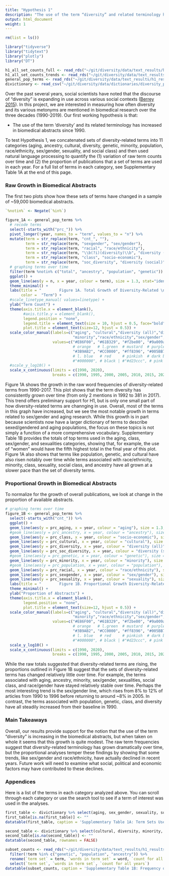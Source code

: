 ```yaml
---
title: "Hypothesis 1"
description: "The use of the term “diversity” and related terminology has increased in PubMed abstracts since 1990."
output: html_document
weight: 1
---
```


```r
rm(list = ls())

library("tidyverse")
library("tidytext")
library("plotly")
library("DT")

h1_all_set_counts_full <- read_rds("~/git/diversity/data/text_results/h1_results/h1_all_set_counts_full.rds")
h1_all_set_counts_trends <- read_rds("~/git/diversity/data/text_results/h1_results/h1_all_set_counts_trends.rds")
general_pop_terms <- read_rds("~/git/diversity/data/text_results/h1_results/h1_all_set_prc_trends.rds")
divictionary <- read_csv("~/git/diversity/data/dictionaries/diversity_project - h1_dictionary.csv")
```

Over the past several years, social scientists have noted that the discourse of "diversity" is expanding in use across various social contexts ([Berrey 2015](https://www.youtube.com/watch?time_continue=96&v=AyZJdEfYUjw&feature=emb_logo)). In this project, we are interested in measuring how often diversity and its various metonyms are mentioned in biomedical research over the three decades (1990-2019). Our first working hypothesis is that: 

* The use of the term 'diversity' and its related terminology has increased in biomedical abstracts since 1990. 

To test Hypothesis 1, we concatenated sets of diversity-related terms into 11 categories (aging, ancestry, cultural, diversity, genetic, minority, population, race/ethnicity, sex/gender, sexuality, and social class) and then used natural language processing to quantify the (1) variation of raw term counts over time and (2) the proportion of publications that a set of terms are used in each year. For a full list of terms in each category, see Supplementary Table 1A at the end of this page. 

### Raw Growth in Biomedical Abstracts

The first two plots show how these sets of terms have changed in a sample of ~59,000 biomedical abstracts. 

```r
`%notin%` <- Negate(`%in%`)

figure_1A <- general_pop_terms %>% 
  # recode terms 
  select(-starts_with("prc_")) %>% 
  pivot_longer(!year, names_to = "term", values_to = "n") %>%
  mutate(term = str_replace(term, "cnt_", ""),
         term = str_replace(term, "sexgender", "sex/gender"),
         term = str_replace(term, "racial", "race/ethnicity"),
         term = str_replace(term, "\\b(?i)(diversity)\\b", "diversity (all)"),
         term = str_replace(term, "class", "socio-economic"),
         term = str_replace(term, "soc_diversity", "diversity (social)")) %>% 
  # graphing terms over time 
  filter(term %notin% c("total", "ancestry", "population", "genetic")) %>% 
  ggplot() + 
  geom_line(aes(y = n, x = year, colour = term), size = 1.3, stat="identity") + 
  theme_minimal() +
  labs(title = "        Figure 1A. Total Growth of Diversity-Related \n Terminology in PubMed/MEDLINE Abstracts (1990-2020)",
       color =  "Term") + 
  #scale_linetype_manual( values=linetype) +
  ylab("Term Count") +
  theme(axis.title.x = element_blank(), 
        #axis.title.y = element_blank(), 
        legend.position = "none",
        legend.title = element_text(size = 10, hjust = 0.5, face="bold"),
        plot.title = element_text(size=12, hjust = 0.5)) +
  scale_color_manual(labels=c("aging", "cultural","diversity (all)","diversity (social)", 
                              "minority","race/ethnicity","sex/gender", "sexuality","socio-economic"),
                     values=c("#E86F00", "#61B329", "#f2be00", "#9a009a", "#000000",
                              # orange   # l.green  # mustard  # purple   # d.green
                              "#3B9AB2", "#CC0000", "#ff8396", "#005BB7" )) + 
                              # l. blue   # red     # pinkish  # dark blue
                              #"#000000", # black | #"#d23ccc", # pink | # 1b7524 dark green
  #scale_y_log10() +
  scale_x_continuous(limits = c(1990, 2020),
                     breaks = c(1990, 1995, 2000, 2005, 2010, 2015, 2020)); ggplotly()
```

Figure 1A shows the growth in the raw word frequencies of diversity-related terms from 1990-2017. This plot shows that the term diversity has consistently grown over time (from only 2 mentions in 1992 to 381 in 2017). This trend offers preliminary support for H1, but is only one small part of how diversity-related terms are channging in use. Overall, most of the terms in this graph have increased, but we see the most notable growth in terms related to sex/gender and aging research. While this growth is in part because scientists now have a larger dictionary of terms to describe sexed/gendered and aging populations, the focus on these topics is not simply a function of a more comprehensive vocabulary. Supplementary Table 1B provides the totals of top terms used in the aging, class, sex/gender, and sexualities categories, showing that, for example, the use of "women" would have the fifth highest total in the final year of this plot. Figure 1A also shows that terms like population, genetic, and cultural have also risen notably over time while terms associated with race/ethnicity, minority, class, sexuality, social class, and ancestry have all grown at a slower pace than the set of diversity terms.

### Proportional Growth in Biomedical Abstracts

To normalize for the growth of overall publications, we look at change in the proportion of available abstracts.

```r
# graphing terms over time 
figure_1B <- general_pop_terms %>% 
  select(-starts_with("cnt_")) %>% 
  ggplot() + 
  geom_line(aes(y = prc_aging, x = year, colour = "aging"), size = 1.3, stat="identity") +
  #geom_line(aes(y = prc_ancestry, x = year, colour = "ancestry"), size = 1.3, stat="identity") +
  geom_line(aes(y = prc_class, x = year, colour = "socio-economic"), size = 1.3, stat="identity") +
  geom_line(aes(y = prc_cultural, x = year, colour = "cultural"), size = 1.3, stat="identity") +
  geom_line(aes(y = prc_diversity, x = year, colour = "diversity (all)"), size = 1.3, stat="identity", linetype = "solid") +
  geom_line(aes(y = prc_soc_diversity, x = year, colour = "diversity (social)"), size = 1.3, stat="identity", linetype = "solid") +
  #geom_line(aes(y = prc_genetic, x = year, colour = "genetic"), size = 1.3, stat="identity") +
  geom_line(aes(y = prc_minority, x = year, colour = "minority"), size = 1.3, stat="identity") +
  #geom_line(aes(y = prc_population, x = year, colour = "population"), size = 1.3, stat="identity") +
  geom_line(aes(y = prc_racial, x = year, colour = "race/ethnicity"), size = 1.3, stat="identity") +
  geom_line(aes(y = prc_sexgender, x = year, colour = "sex/gender"), size = 1.3, stat="identity") +
  geom_line(aes(y = prc_sexuality, x = year, colour = "sexuality"), size = 1.3, stat="identity") +
  labs(title = "        Figure 1B. Proportional Growth Diversity-Related \n Terminology in PubMed/MEDLINE Abstracts (1990-2020)", color =  "Term") + 
  theme_minimal() +
  ylab("Proportion of Abstracts") +
  theme(axis.title.x = element_blank(), 
        legend.position = "none",
        plot.title = element_text(size=12, hjust = 0.5)) +
  scale_color_manual(labels=c("aging", "cultural","diversity (all)","diversity (social)", 
                              "minority","race/ethnicity","sex/gender", "sexuality","socio-economic"),
                     values=c("#E86F00", "#61B329", "#f2be00", "#9a009a", "#000000",
                              # orange   # l.green  # mustard  # purple   # d.green
                              "#3B9AB2", "#CC0000", "#ff8396", "#005BB7" )) + 
                              # l. blue   # red     # pinkish  # dark blue
                              #"#000000", # black | #"#d23ccc", # pink | # 1b7524 dark green
  scale_y_log10() +
  scale_x_continuous(limits = c(1990, 2020),
                     breaks = c(1990, 1995, 2000, 2005, 2010, 2015, 2020)); ggplotly()
```

While the raw totals suggested that diversity-related terms are rising, the proportions outlined in Figure 1B suggest that the sets of diversity-related terms has changed relatively little over time. For example, the terms associated with aging, ancestry, minority, sex/gender, sexualities, social class, and race/gender have stayed relatively stable over time. Perhaps the most interesting trend is the sex/gender line, which rises from 8% to 12% of articles from 1990 to 1996 before returning to around ~8% in 2005. In contrast, the terms associated with population, genetic, class, and diversity have all steadily increased from their baseline in 1990. 

### Main Takeaways 

Overall, our results provide support for the notion that the use of the term "diversity" is increasing in the biomedical abstracts, but when taken on whole it seems that this growth is quite modest. The raw term frequencies suggest that diversity-related terminology has grown dramatically over time, but the proportional analyses temper these findings by showing that some trends, like sex/gender and race/ethnicity, have actually declined in recent years. Future work will need to examine what social, political and economic factors may have contributed to these declines. 

### Appendices 

Here is a list of the terms in each category analyzed above. You can scroll through each category or use the search tool to see if a term of interest was used in the analyses.

```r
first_table <- divictionary %>% select(aging, sex_gender, sexuality, social_class)
first_table[is.na(first_table)] <- ""
datatable(first_table, caption = 'Supplementary Table 1A: Term Sets Used for Hypothesis 1 Testing', rownames = FALSE)
```
```r
second_table <- divictionary %>% select(cultural, diversity, minority, race_ethnicity)
second_table[is.na(second_table)] <- ""
datatable(second_table, rownames = FALSE)
```

```r
subset_counts <- read_rds("~/git/diversity/data/text_results/h1_results/h1_all_subset_counts_full.rds") %>% 
  filter(!term %in% c("genetic", "population", "ancestry")) %>% 
  rename(`term set` = term, `words in term set` = word, `count for all years` = count) %>% 
  select(`term set`, `words in term set`, `count for all years`)
datatable(subset_counts, caption = 'Supplementary Table 1B: Frequency of Words Used in Each Term Set (1990-2020)', rownames = FALSE)
```



